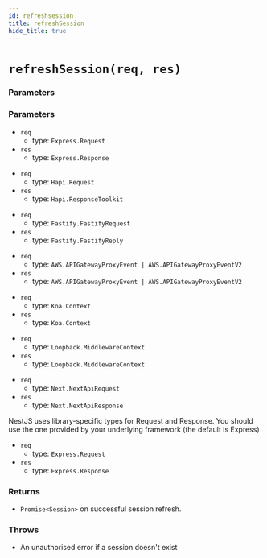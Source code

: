 ```yaml
---
id: refreshsession
title: refreshSession
hide_title: true
---
```



# ``refreshSession(req, res)``
### Parameters
### Parameters
<NodeJSFrameworkSubTabs>
<TabItem value="express">

- ``req`` 
  - type: ``Express.Request``
- ``res`` 
  - type: ``Express.Response``

</TabItem>
<TabItem value="hapi">

- ``req`` 
  - type: ``Hapi.Request``
- ``res`` 
  - type: ``Hapi.ResponseToolkit``

</TabItem>
<TabItem value="fastify">

- ``req`` 
  - type: ``Fastify.FastifyRequest``
- ``res`` 
  - type: ``Fastify.FastifyReply``

</TabItem>
<TabItem value="awsLambda">

- ``req`` 
  - type: ``AWS.APIGatewayProxyEvent | AWS.APIGatewayProxyEventV2``
- ``res`` 
  - type: ``AWS.APIGatewayProxyEvent | AWS.APIGatewayProxyEventV2``

</TabItem>
<TabItem value="koa">

- ``req`` 
  - type: ``Koa.Context``
- ``res`` 
  - type: ``Koa.Context``

</TabItem>
<TabItem value="loopback">

- ``req`` 
  - type: ``Loopback.MiddlewareContext``
- ``res`` 
  - type: ``Loopback.MiddlewareContext``

</TabItem>
<TabItem value="nextjs">

- ``req`` 
  - type: ``Next.NextApiRequest``
- ``res`` 
  - type: ``Next.NextApiResponse``

</TabItem>
<TabItem value="nestjs">
NestJS uses library-specific types for Request and Response. You should use the one provided by your underlying framework (the default is Express)

- ``req`` 
  - type: ``Express.Request``
- ``res`` 
  - type: ``Express.Response``

</TabItem>
</NodeJSFrameworkSubTabs>

### Returns
- ``Promise<Session>``  on successful session refresh.

### Throws
- An unauthorised error if a session doesn't exist
